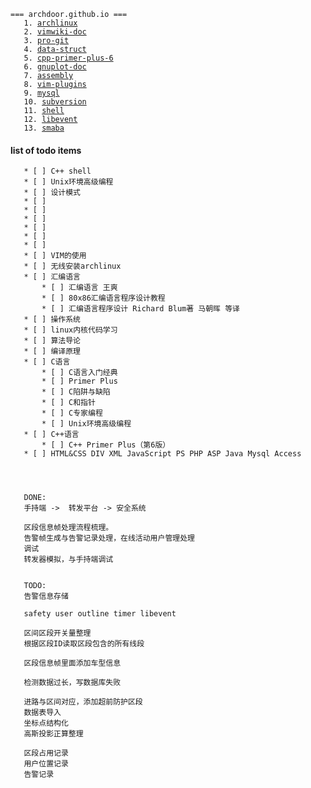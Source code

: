  === archdoor.github.io ===
	1. [[archlinux]]
	2. [[vimwiki-doc]] 
	3. [[pro-git]]
	4. [[data-struct]]
	5. [[cpp-primer-plus-6]]
	6. [[gnuplot-doc]]
	7. [[assembly]]
	8. [[vim-plugins]]
	9. [[mysql]]
	10. [[subversion]]
	11. [[shell]]
	12. [[libevent]]
	13. [[smaba]]



==== list of todo items ====
	* [ ] C++ shell
	* [ ] Unix环境高级编程
	* [ ] 设计模式
	* [ ] 
	* [ ] 
	* [ ] 
	* [ ] 
	* [ ] 
	* [ ] 
	* [ ] VIM的使用
	* [ ] 无线安装archlinux
	* [ ] 汇编语言
		* [ ] 汇编语言 王爽
		* [ ] 80x86汇编语言程序设计教程
		* [ ] 汇编语言程序设计 Richard Blum著 马朝晖 等译
	* [ ] 操作系统
	* [ ] linux内核代码学习
	* [ ] 算法导论
	* [ ] 编译原理
	* [ ] C语言
		* [ ] C语言入门经典
		* [ ] Primer Plus
		* [ ] C陷阱与缺陷
		* [ ] C和指针
		* [ ] C专家编程
		* [ ] Unix环境高级编程
	* [ ] C++语言
		* [ ] C++ Primer Plus（第6版）
	* [ ] HTML&CSS DIV XML JavaScript PS PHP ASP Java Mysql Access
	
	
	
	
	DONE:
	手持端 ->  转发平台 -> 安全系统
	
	区段信息帧处理流程梳理。
	告警帧生成与告警记录处理，在线活动用户管理处理
	调试
	转发器模拟，与手持端调试
	
	
	TODO:
	告警信息存储
	
	safety user outline timer libevent
	
	区间区段开关量整理
	根据区段ID读取区段包含的所有线段
	
	区段信息帧里面添加车型信息
	
	检测数据过长，写数据库失败
	
	进路与区间对应，添加超前防护区段
	数据表导入
	坐标点结构化
	高斯投影正算整理
	
	区段占用记录
	用户位置记录
	告警记录
	
	
	

	
	
	
	
	
	
	
	
	
	
	
	
	
	
	
	
	
	
	
	
	
	
	
	
